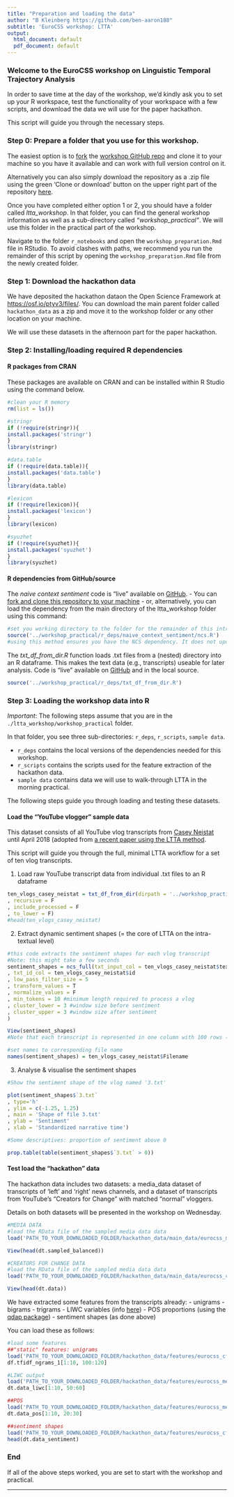 ```yaml
---
title: "Preparation and loading the data"
author: "B Kleinberg https://github.com/ben-aaron188"
subtitle: 'EuroCSS workshop: LTTA'
output:
  html_document: default
  pdf_document: default
---
```

  
### Welcome to the EuroCSS workshop on Linguistic Temporal Trajectory Analysis
  
In order to save time at the day of the workshop, we'd kindly ask you to set up your R workspace, test the functionality of your workspace with a few scripts, and download the data we will use for the paper hackathon.

This script will guide you through the necessary steps.

### Step 0: Prepare a folder that you use for this workshop.

The easiest option is to [fork](https://help.github.com/articles/fork-a-repo/) the [workshop GitHub repo](https://github.com/ben-aaron188/ltta_workshop) and clone it to your machine so you have it available and can work with full version control on it.

Alternatively you can also simply download the repository as a .zip file using the green 'Clone or download' button on the upper right part of the repository [here](https://github.com/ben-aaron188/ltta_workshop).

Once you have completed either option 1 or 2, you should have a folder called *ltta_workshop*. In that folder, you can find the general workshop information as well as a sub-directory called *"workshop_practical"*. We will use this folder in the practical part of the workshop.

Navigate to the folder `r_notebooks` and open the `workshop_preparation.Rmd` file in RStudio. To avoid clashes with paths, we recommend you run the remainder of this script by opening the `workshop_preparation.Rmd` file from the newly created folder.

### Step 1: Download the hackathon data

We have deposited the hackathon dataon the Open Science Framework at [https://osf.io/ptyv3/files/](https://osf.io/ptyv3/files/). You can download the main parent folder called `hackathon_data` as a zip and move it to the workshop folder or any other location on your machine.

We will use these datasets in the afternoon part for the paper hackathon.


### Step 2: Installing/loading required R dependencies

#### R packages from CRAN

These packages are available on CRAN and can be installed within R Studio using the command below.

```r
#clean your R memory
rm(list = ls())

#stringr
if (!require(stringr)){
install.packages('stringr')
} 
library(stringr)

#data.table
if (!require(data.table)){
install.packages('data.table')
} 
library(data.table)

#lexicon
if (!require(lexicon)){
install.packages('lexicon')
} 
library(lexicon)

#syuzhet
if (!require(syuzhet)){
install.packages('syuzhet')
} 
library(syuzhet)
```


#### R dependencies from GitHub/source

The *naive context sentiment* code is "live" available on [GitHub](https://github.com/ben-aaron188/naive_context_sentiment). 
- You can [fork and clone this repository to your machine](https://help.github.com/articles/cloning-a-repository/)
- or, alternatively, you can load the dependency from the main directory of the ltta_workshop folder using this command:

```r
#set you working directory to the folder for the remainder of this intro script
source('../workshop_practical/r_deps/naive_context_sentiment/ncs.R')
#using this method ensures you have the NCS dependency. It does not update to any commits made in the future (use the GitHub dependency for this for future use)
```

The *txt_df_from_dir.R* function loads .txt files from a (nested) directory into an R dataframe. This makes the text data (e.g., transcripts) useable for later analysis. Code is "live" available on [GitHub](https://github.com/ben-aaron188/r_helper_functions/blob/master/txt_df_from_dir.R) and in the local source. 

```r
source('../workshop_practical/r_deps/txt_df_from_dir.R')
```

### Step 3: Loading the workshop data into R

*Important*: The following steps assume that you are in the `./ltta_workshop/workshop_practical` folder.

In that folder, you see three sub-directories:  `r_deps`, `r_scripts`, `sample data`.

- `r_deps` contains the local versions of the dependencies needed for this workshop.
- `r_scripts` contains the scripts used for the feature extraction of the hackathon data.
- `sample data` contains data we will use to walk-through LTTA in the morning practical.

The following steps guide you through loading and testing these datasets.

#### Load the "YouTube vlogger" sample data

This dataset consists of all YouTube vlog transcripts from [Casey Neistat](https://www.youtube.com/user/caseyneistat) until April 2018 (adopted from [a recent paper using the LTTA method](https://arxiv.org/ftp/arxiv/papers/1808/1808.09722.pdf).

This script will guide you through the full, minimal LTTA workflow for a set of ten vlog transcripts.

1. Load raw YouTube transcript data from individual .txt files to an R dataframe

```r
ten_vlogs_casey_neistat = txt_df_from_dir(dirpath = '../workshop_practical/sample_data/caseyneistat_small'
, recursive = F
, include_processed = F
, to_lower = F)
#head(ten_vlogs_casey_neistat)
```


2. Extract dynamic sentiment shapes (= the core of LTTA on the intra-textual level)

```r
#this code extracts the sentiment shapes for each vlog transcript
#Note: this might take a few seconds
sentiment_shapes = ncs_full(txt_input_col = ten_vlogs_casey_neistat$text
, txt_id_col = ten_vlogs_casey_neistat$id
, low_pass_filter_size = 5
, transform_values = T
, normalize_values = F
, min_tokens = 10 #minimum length required to process a vlog
, cluster_lower = 3 #window size before sentiment
, cluster_upper = 3 #window size after sentiment
)
```

```r
View(sentiment_shapes)
#Note that each transcript is represented in one column with 100 rows (= standardized narrative time)

#set names to corresponding file name
names(sentiment_shapes) = ten_vlogs_casey_neistat$Filename
```


3. Analyse & visualise the sentiment shapes

```r
#Show the sentiment shape of the vlog named '3.txt'

plot(sentiment_shapes$`3.txt`
, type='h'
, ylim = c(-1.25, 1.25)
, main = 'Shape of file 3.txt'
, ylab = 'Sentiment'
, xlab = 'Standardized narrative time')
```

```r
#Some descriptives: proportion of sentiment above 0

prop.table(table(sentiment_shapes$`3.txt` > 0))
```


#### Test load the "hackathon" data

The hackathon data includes two datasets: a media_data dataset of transcripts of 'left' and 'right' news channels, and a dataset of transcripts from YouTube's "Creators for Change" with matched "normal" vloggers.

Details on both datasets will be presented in the workshop on Wednesday.

```r
#MEDIA DATA
#load the RData file of the sampled media data data
load('PATH_TO_YOUR_DOWNLOADED_FOLDER/hackathon_data/main_data/eurocss_media_data_sampled.RData')

View(head(dt.sampled_balanced))
```

```r
#CREATORS FOR CHANGE DATA
#load the RData file of the sampled media data data
load('PATH_TO_YOUR_DOWNLOADED_FOLDER/hackathon_data/main_data/eurocss_cfc_data_full.RData')

View(head(dt.data))
```


We have extracted some features from the transcripts already:
  - unigrams
- bigrams
- trigrams
- LIWC variables (info [here](https://repositories.lib.utexas.edu/bitstream/handle/2152/31333/LIWC2015_LanguageManual.pdf))
- POS proportions (using the [qdap package](https://rdrr.io/cran/qdap/man/pos.html))
- sentiment shapes (as done above)

You can load these as follows:
  
  ```r
#load some features
##"static" features: unigrams
load('PATH_TO_YOUR_DOWNLOADED_FOLDER/hackathon_data/features/eurocss_cfc_data_unigrams.RData')
df.tfidf_ngrams_1[1:10, 100:120]
```

```r
#LIWC output
load('PATH_TO_YOUR_DOWNLOADED_FOLDER/hackathon_data/features/eurocss_media_data_liwc.RData')
dt.data_liwc[1:10, 50:60]
```

```r
##POS
load('PATH_TO_YOUR_DOWNLOADED_FOLDER/hackathon_data/features/eurocss_media_data_pos.RData')
dt.data_pos[1:10, 20:30]
```

```r
##sentiment shapes
load('PATH_TO_YOUR_DOWNLOADED_FOLDER/hackathon_data/features/eurocss_cfc_sentiment.RData')
head(dt.data_sentiment)
```

### End

If all of the above steps worked, you are set to start with the workshop and practical.

-------------------
  
  